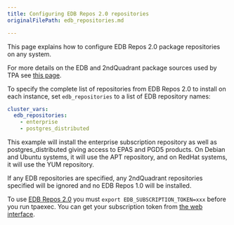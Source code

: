 ```yaml
---
title: Configuring EDB Repos 2.0 repositories
originalFilePath: edb_repositories.md

---
```


This page explains how to configure EDB Repos 2.0 package repositories
on any system.

For more details on the EDB and 2ndQuadrant package sources used by
TPA see [this page](2q_and_edb_repositories/).

To specify the complete list of repositories from EDB Repos 2.0 to
install on each instance, set `edb_repositories` to a list of EDB
repository names:

```yaml
cluster_vars:
  edb_repositories:
    - enterprise
    - postgres_distributed
```

This example will install the enterprise subscription repository as well
as postgres_distributed giving access to EPAS and PGD5 products.
On Debian and Ubuntu systems, it will use the APT repository, and on
RedHat systems, it will use the YUM repository.

If any EDB repositories are specified, any 2ndQuadrant repositories
specified will be ignored and no EDB Repos 1.0 will be installed.

To use [EDB Repos 2.0](https://www.enterprisedb.com/repos/) you must
`export EDB_SUBSCRIPTION_TOKEN=xxx` before you run tpaexec. You can get
your subscription token from [the web
interface](https://www.enterprisedb.com/repos-downloads).
